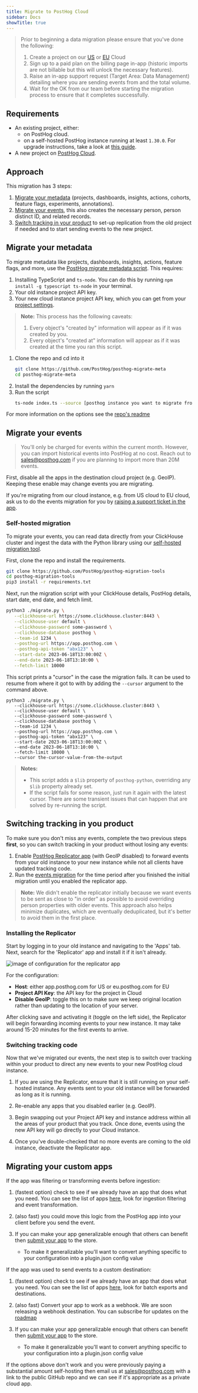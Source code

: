 ```yaml
---
title: Migrate to PostHog Cloud
sidebar: Docs
showTitle: true
---
```


> Prior to beginning a data migration please ensure that you've done the following:
> 1. Create a project on our [US](https://us.posthog.com/signup) or [EU](https://eu.posthog.com/signup) Cloud
> 2. Sign up to a paid plan on the billing page in-app (historic imports are not billable but this will unlock the necessary features).
> 3. Raise an in-app support request (Target Area: Data Management) detailing where you are sending events from and the total volume.
> 4. Wait for the OK from our team before starting the migration process to ensure that it completes successfully.

## Requirements

-   An existing project, either:
    - on PostHog cloud.
    - on a self-hosted PostHog instance running at least `1.30.0`. For upgrade instructions, take a look at [this guide](/docs/runbook/upgrading-posthog).
-   A new project on [PostHog Cloud](/docs/getting-started/start-here).

## Approach

This migration has 3 steps:

1. [Migrate your metadata](#migrate-your-metadata) (projects, dashboards, insights, actions, cohorts, feature flags, experiments, annotations).
2. [Migrate your events](#migrate-your-events), this also creates the necessary person, person distinct ID, and related records.
3. [Switch tracking in your product](#switching-tracking-in-you-product) to set-up replication from the old project if needed and to start sending events to the new project.

## Migrate your metadata

To migrate metadata like projects, dashboards, insights, actions, feature flags, and more, use the [PostHog migrate metadata script](https://github.com/PostHog/posthog-migrate-meta). This requires:

1. Installing TypeScript and `ts-node`. You can do this by running `npm install -g typescript ts-node` in your terminal.
2. Your old instance project API key.
3. Your new cloud instance project API key, which you can get from your [project settings](https://app.posthog.com/project/settings). 

> **Note:** This process has the following caveats:
> 1. Every object's "created by" information will appear as if it was created by you.
> 2. Every object's "created at" information will appear as if it was created at the time you ran this script.

1. Clone the repo and cd into it
    ```bash
    git clone https://github.com/PostHog/posthog-migrate-meta
    cd posthog-migrate-meta
    ```
2. Install the dependencies by running `yarn`
3. Run the script
    ```bash
    ts-node index.ts --source [posthog instance you want to migrate from] --sourcekey [personal api key for that instance] --destination [posthog instance you want to migrate to.] --destinationkey [personal api key for destination instance]
    ```

For more information on the options see the [repo's readme](https://github.com/PostHog/posthog-migrate-meta)

## Migrate your events

> You'll only be charged for events within the current month. However, you can import historical events into PostHog at no cost.
> Reach out to sales@posthog.com if you are planning to import more than 20M events.

First, disable all the apps in the destination cloud project (e.g. GeoIP). Keeping these enable may change events you are migrating.

If you're migrating from our cloud instance, e.g. from US cloud to EU cloud, ask us to do the events migration for you by [raising a support ticket in the app](https://app.posthog.com/home#supportModal).

### Self-hosted migration

To migrate your events, you can read data directly from your ClickHouse cluster and ingest the data with the Python library using our [self-hosted migration tool](https://github.com/PostHog/posthog-migration-tools).

First, clone the repo and install the requirements.

```bash
git clone https://github.com/PostHog/posthog-migration-tools
cd posthog-migration-tools
pip3 install -r requirements.txt
```

Next, run the migration script with your ClickHouse details, PostHog details, start date, end date, and fetch limit.

```bash
python3 ./migrate.py \
   --clickhouse-url https://some.clickhouse.cluster:8443 \
   --clickhouse-user default \
   --clickhouse-password some-password \
   --clickhouse-database posthog \
   --team-id 1234 \
   --posthog-url https://app.posthog.com \
   --posthog-api-token "abx123" \
   --start-date 2023-06-18T13:00:00Z \
   --end-date 2023-06-18T13:10:00 \
   --fetch-limit 10000
```

This script prints a "cursor" in the case the migration fails. It can be used to resume from where it got to with by adding the `--cursor` argument to the command above.

```bash:
python3 ./migrate.py \
   --clickhouse-url https://some.clickhouse.cluster:8443 \
   --clickhouse-user default \
   --clickhouse-password some-password \
   --clickhouse-database posthog \
   --team-id 1234 \
   --posthog-url https://app.posthog.com \
   --posthog-api-token "abx123" \
   --start-date 2023-06-18T13:00:00Z \
   --end-date 2023-06-18T13:10:00 \
   --fetch-limit 10000 \
   --cursor the-cursor-value-from-the-output
```

> **Notes:**
> - This script adds a `$lib` property of `posthog-python`, overriding any `$lib` property already set.
> - If the script fails for some reason, just run it again with the latest cursor. There are some transient issues that can happen that are solved by re-running the script.

## Switching tracking in you product

To make sure you don't miss any events, complete the two previous steps **first**, so you can switch tracking in your product without losing any events:

1. Enable [PostHog Replicator app](/docs/apps/replicator) (with GeoIP disabled) to forward events from your old instance to your new instance while not all clients have updated tracking code.
2. Run the [events migration](#migrate-your-events) for the time period after you finished the initial migration until you enabled the replicator app.

> **Note:** We didn't enable the replicator initially because we want events to be sent as close to "in order" as possible to avoid overriding person properties with older events.
This approach also helps minimize duplicates, which are eventually deduplicated, but it's better to avoid them in the first place.

### Installing the Replicator

Start by logging in to your old instance and navigating to the 'Apps' tab. Next, search for the 'Replicator' app and install it if it isn't already.

![image of configuration for the replicator app](../../images/docs/migrate/configure-replicator.png)

For the configuration:
- **Host**: either app.posthog.com for US or eu.posthog.com for EU
- **Project API Key**: the API key for the project in Cloud
- **Disable GeoIP**: toggle this on to make sure we keep original location rather than updating to the location of your server.

After clicking save and activating it (toggle on the left side), the Replicator will begin forwarding incoming events to your new instance. It may take around 15-20 minutes for the first events to arrive.

### Switching tracking code

Now that we've migrated our events, the next step is to switch over tracking within your product to direct any new events to your new PostHog cloud instance.

1. If you are using the Replicator, ensure that it is still running on your self-hosted instance. Any events sent to your old instance will be forwarded as long as it is running.

2. Re-enable any apps that you disabled earlier (e.g. GeoIP).

3. Begin swapping out your Project API key and instance address within all the areas of your product that you track. Once done, events using the new API key will go directly to your Cloud instance.

4. Once you've double-checked that no more events are coming to the old instance, deactivate the Replicator app.

## Migrating your custom apps

If the app was filtering or transforming events before ingestion:

1. (fastest option) check to see if we already have an app that does what you need. You can see the list of apps [here](/docs/cdp), look for ingestion filtering and event transformation.
2. (also fast) you could move this logic from the PostHog app into your client before you send the event. 
3. If you can make your app generalizable enough that others can benefit then [submit your app](/docs/apps/build/tutorial#submitting-your-app) to the store.

    - To make it generalizable you'll want to convert anything specific to your configuration into a plugin.json config value

If the app was used to send events to a custom destination:

1. (fastest option) check to see if we already have an app that does what you need. You can see the list of apps [here](/docs/cdp), look for batch exports and destinations. 
2. (also fast) Convert your app to work as a webhook. We are soon releasing a webhook destination. You can subscribe for updates on the [roadmap](https://github.com/PostHog/posthog/issues/13989)
3. If you can make your app generalizable enough that others can benefit then [submit your app](/docs/apps/build/tutorial#submitting-your-app) to the store.

    - To make it generalizable you'll want to convert anything specific to your configuration into a plugin.json config value

If the options above don't work and you were previously paying a substantial amount self-hosting then email us at [sales@posthog.com](mailto:sales@posthog.com) with a link to the public GitHub repo and we can see if it's appropriate as a private cloud app.
